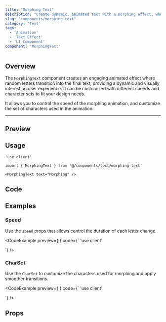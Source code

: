 ```yaml
---
title: "Morphing Text"
description: "Create dynamic, animated text with a morphing effect, where random letters transform into the final text, creating an engaging user experience."
slug: "components/morphing-text"
category: 'Text'
tags:
  - 'Animation'
  - 'Text Effect'
  - 'UI Component'
component: 'MorphingText'
---
```


## Overview

The `MorphingText` component creates an engaging animated effect where random letters transition into the final text, providing a dynamic and visually interesting user experience. It can be customized with different speeds and character sets to fit your design needs.

It allows you to control the speed of the morphing animation, and customize the set of characters used in the animation.

---


## Preview

<PreviewComponent>
  <MorphingText text="Morphing" />
</PreviewComponent>

## Usage

```tsx
'use client'

import { MorphingText } from '@/components/text/morphing-text'

<MorphingText text="Morphing" />
```

## Code

<CodeSnippet componentPath="./src/components/text/morphing-text.tsx" />

## Examples

### Speed

Use the `speed` props that allows control the duration of each letter change.

<CodeExample
  preview={
    <MorphingText
      text="Slow Morph"
      speed={100}
    />
  }
  code={`
  'use client'
  
  
  <MorphingText
    text="Slow Morph"
    speed={100}
  />
  `}
/>

### CharSet

Use the `CharSet` to customize the characters used for morphing and apply smoother transitions.

<CodeExample
  preview={
    <MorphingText
      text="CharSet Morph"
      charSet="ABCDEFGHIJKLMNOPQRSTUVWXYZ0123456789!@#$%^&*"
    />
  }
  code={`
  'use client'
  
  
  <MorphingText
    text="CharSet Morph"
    charSet="ABCDEFGHIJKLMNOPQRSTUVWXYZ0123456789!@#$%^&*"
  />
  `}
/>

## Props

<AutoTypeTable
  path="./src/components/text/morphing-text.tsx"
  name="MorphingTextProps"
/>
